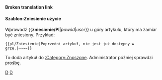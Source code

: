 <noinclude>'''Broken translation link'''{{en/-}}</noinclude>{{en/Ambox| type  = delete
| text  = Ten artykuł jest w trakcie zniesienia.<p><strong>Powód:</strong> {{{1|Bez wsparcia}}}</p><p><strong>Żądanie:</strong> {{{2|Uzupełnień braków }}}</p>
}}<includeonly>{{{3|<!--[[Category:en/Requests for deletion]]-->[[Category:en/Znoszone]]}}}</includeonly><noinclude>

====Szablon:Zniesienie użycie====
Wprowadź <nowiki>{{</nowiki>'''zniesienie/Pl'''|''powód''|''user''<nowiki>}}</nowiki> u góry artykułu, który ma zamiar być zniesiony. Przykład:
<pre>{{pl/Zniesienie|Poprzedni artykuł, nie jest już dostępny w grze.|~~~~}}</pre>
To doda artykuł do <!--[[Category/en/Requests for deletion|:Category:Requests for deletion]]-->[[Category/en/Znoszone|:Category:Znoszone]]. Administrator później sprawdzi prośbę.

<!--[[Category:en/Templates|D]][[Category:en/Message boxes|D]]-->[[Category:pl/Szablony|D]][[Category:pl/InfoBox|D]]</noinclude>